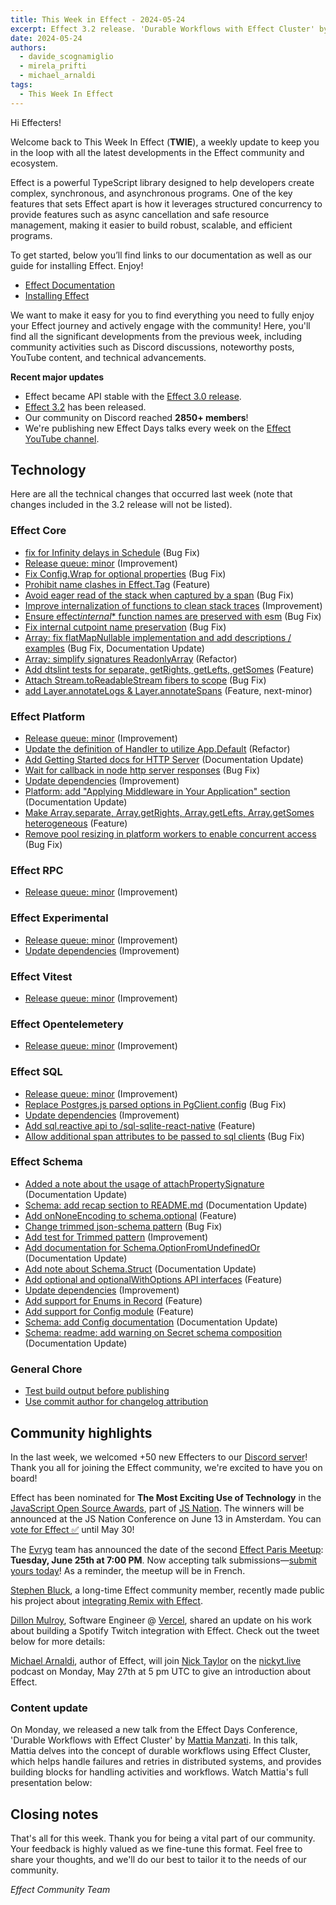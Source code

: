 ```yaml
---
title: This Week in Effect - 2024-05-24
excerpt: Effect 3.2 release. 'Durable Workflows with Effect Cluster' by Mattia Manzati. New Effect Paris Meetup date announcement. Effect nomination for Javascript Open Source Award.
date: 2024-05-24
authors:
  - davide_scognamiglio
  - mirela_prifti
  - michael_arnaldi
tags:
  - This Week In Effect
---
```



Hi Effecters!

Welcome back to This Week In Effect (**TWIE**), a weekly update to keep you in the loop with all the latest developments in the Effect community and ecosystem.

Effect is a powerful TypeScript library designed to help developers create complex, synchronous, and asynchronous programs. One of the key features that sets Effect apart is how it leverages structured concurrency to provide features such as async cancellation and safe resource management, making it easier to build robust, scalable, and efficient programs.

To get started, below you’ll find links to our documentation as well as our guide for installing Effect. Enjoy!

- [Effect Documentation](/docs/getting-started/introduction/)
- [Installing Effect](/docs/getting-started/installation/)

We want to make it easy for you to find everything you need to fully enjoy your Effect journey and actively engage with the community! Here, you'll find all the significant developments from the previous week, including community activities such as Discord discussions, noteworthy posts, YouTube content, and technical advancements.

**Recent major updates**

- Effect became API stable with the [Effect 3.0 release](https://effect.website/blog/effect-3.0).
- [Effect 3.2](https://effect.website/blog/effect-3.2) has been released.
- Our community on Discord reached **2850+ members**!
- We're publishing new Effect Days talks every week on the [Effect YouTube channel](https://www.youtube.com/@effect-ts).

## Technology

Here are all the technical changes that occurred last week (note that changes included in the 3.2 release will not be listed).

### Effect Core

- [fix for Infinity delays in Schedule](https://github.com/Effect-TS/effect/pull/2773) (Bug Fix)
- [Release queue: minor](https://github.com/Effect-TS/effect/pull/2690) (Improvement)
- [Fix Config.Wrap for optional properties](https://github.com/Effect-TS/effect/pull/2779) (Bug Fix)
- [Prohibit name clashes in Effect.Tag](https://github.com/Effect-TS/effect/pull/2787) (Feature)
- [Avoid eager read of the stack when captured by a span](https://github.com/Effect-TS/effect/pull/2798) (Bug Fix)
- [Improve internalization of functions to clean stack traces](https://github.com/Effect-TS/effect/pull/2797) (Improvement)
- [Ensure effect*internal*\* function names are preserved with esm](https://github.com/Effect-TS/effect/pull/2804) (Bug Fix)
- [Fix internal cutpoint name preservation](https://github.com/Effect-TS/effect/pull/2805) (Bug Fix)
- [Array: fix flatMapNullable implementation and add descriptions / examples](https://github.com/Effect-TS/effect/pull/2808) (Bug Fix, Documentation Update)
- [Array: simplify signatures ReadonlyArray](https://github.com/Effect-TS/effect/pull/2823) (Refactor)
- [Add dtslint tests for separate, getRights, getLefts, getSomes](https://github.com/Effect-TS/effect/pull/2825) (Feature)
- [Attach Stream.toReadableStream fibers to scope](https://github.com/Effect-TS/effect/pull/2834) (Bug Fix)
- [add Layer.annotateLogs & Layer.annotateSpans](https://github.com/Effect-TS/effect/pull/2836) (Feature, next-minor)

### Effect Platform

- [Release queue: minor](https://github.com/Effect-TS/effect/pull/2690) (Improvement)
- [Update the definition of Handler to utilize App.Default](https://github.com/Effect-TS/effect/pull/2784) (Refactor)
- [Add Getting Started docs for HTTP Server](https://github.com/Effect-TS/effect/pull/2771) (Documentation Update)
- [Wait for callback in node http server responses](https://github.com/Effect-TS/effect/pull/2796) (Bug Fix)
- [Update dependencies](https://github.com/Effect-TS/effect/pull/2803) (Improvement)
- [Platform: add "Applying Middleware in Your Application" section](https://github.com/Effect-TS/effect/pull/2826) (Documentation Update)
- [Make Array.separate, Array.getRights, Array.getLefts, Array.getSomes heterogeneous](https://github.com/Effect-TS/effect/pull/2744) (Feature)
- [Remove pool resizing in platform workers to enable concurrent access](https://github.com/Effect-TS/effect/pull/2835) (Bug Fix)

### Effect RPC

- [Release queue: minor](https://github.com/Effect-TS/effect/pull/2690) (Improvement)

### Effect Experimental

- [Release queue: minor](https://github.com/Effect-TS/effect/pull/2690) (Improvement)
- [Update dependencies](https://github.com/Effect-TS/effect/pull/2803) (Improvement)

### Effect Vitest

- [Release queue: minor](https://github.com/Effect-TS/effect/pull/2690) (Improvement)

### Effect Opentelemetery

- [Release queue: minor](https://github.com/Effect-TS/effect/pull/2690) (Improvement)

### Effect SQL

- [Release queue: minor](https://github.com/Effect-TS/effect/pull/2690) (Improvement)
- [Replace Postgres.js parsed options in PgClient.config](https://github.com/Effect-TS/effect/pull/2783) (Bug Fix)
- [Update dependencies](https://github.com/Effect-TS/effect/pull/2803) (Improvement)
- [Add sql.reactive api to /sql-sqlite-react-native](https://github.com/Effect-TS/effect/pull/2833) (Feature)
- [Allow additional span attributes to be passed to sql clients](https://github.com/Effect-TS/effect/pull/2838) (Bug Fix)

### Effect Schema

- [Added a note about the usage of attachPropertySignature](https://github.com/Effect-TS/effect/pull/2770) (Documentation Update)
- [Schema: add recap section to README.md](https://github.com/Effect-TS/effect/pull/2774) (Documentation Update)
- [Add onNoneEncoding to schema.optional](https://github.com/Effect-TS/effect/pull/2772) (Feature)
- [Change trimmed json-schema pattern](https://github.com/Effect-TS/effect/pull/2775) (Bug Fix)
- [Add test for Trimmed pattern](https://github.com/Effect-TS/effect/pull/2782) (Improvement)
- [Add documentation for Schema.OptionFromUndefinedOr](https://github.com/Effect-TS/effect/pull/2786) (Documentation Update)
- [Add note about Schema.Struct](https://github.com/Effect-TS/effect/pull/2790) (Documentation Update)
- [Add optional and optionalWithOptions API interfaces](https://github.com/Effect-TS/effect/pull/2794) (Feature)
- [Update dependencies](https://github.com/Effect-TS/effect/pull/2803) (Improvement)
- [Add support for Enums in Record](https://github.com/Effect-TS/effect/pull/2814) (Feature)
- [Add support for Config module](https://github.com/Effect-TS/effect/pull/2816) (Feature)
- [Schema: add Config documentation](https://github.com/Effect-TS/effect/pull/2821) (Documentation Update)
- [Schema: readme: add warning on Secret schema composition](https://github.com/Effect-TS/effect/pull/2822) (Documentation Update)

### General Chore

- [Test build output before publishing](https://github.com/Effect-TS/effect/pull/2759)
- [Use commit author for changelog attribution](https://github.com/Effect-TS/effect/pull/2802)

## Community highlights

In the last week, we welcomed +50 new Effecters to our [Discord server](https://discord.gg/effect-ts)! Thank you all for joining the Effect community, we're excited to have you on board!

Effect has been nominated for **The Most Exciting Use of Technology** in the [JavaScript Open Source Awards](https://osawards.com/javascript), part of [JS Nation](https://x.com/thejsnation). The winners will be announced at the JS Nation Conference on June 13 in Amsterdam. You can [vote for Effect ✅](https://docs.google.com/forms/d/e/1FAIpQLSdvQ9SjAgoDO8H9-wIigTcOexPtEE-ihas6_s2foZhyEF2Rrw/viewform) until May 30!

<Tweet id="1793926524044718256" />

The [Evryg](https://www.evryg.com) team has announced the date of the second [Effect Paris Meetup](https://www.meetup.com/effect-paris/#): **Tuesday, June 25th at 7:00 PM**. Now accepting talk submissions—[submit yours today](https://github.com/evryg-org/effect-paris/issues/new?template=talk.yml)! As a reminder, the meetup will be in French.

<Tweet id="1793661086291710258" />

[Stephen Bluck](https://x.com/whatthebluck), a long-time Effect community member, recently made public his project about [integrating Remix with Effect](https://github.com/stevebluck/chuz).

<Tweet id="1792576786326257860" />

[Dillon Mulroy](https://twitter.com/dillon_mulroy), Software Engineer @ [Vercel](https://vercel.com), shared an update on his work about building a Spotify Twitch integration with Effect. Check out the tweet below for more details:

<Tweet id="1794019361876750644" />

[Michael Arnaldi](https://x.com/MichaelArnaldi), author of Effect, will join [Nick Taylor](https://x.com/nickytonline) on the [nickyt.live](https://nickyt.live/) podcast on Monday, May 27th at 5 pm UTC to give an introduction about Effect.

<Tweet id="1793244515580400087" />

### Content update

On Monday, we released a new talk from the Effect Days Conference, 'Durable Workflows with Effect Cluster' by [Mattia Manzati](https://twitter.com/MattiaManzati). In this talk, Mattia delves into the concept of durable workflows using Effect Cluster, which helps handle failures and retries in distributed systems, and provides building blocks for handling activities and workflows. Watch Mattia's full presentation below:

<YouTube
  id="https://www.youtube.com/embed/EcyrFrJFMWY?si=aEl-NyAeFzTMHNTV"
  title="Durable Workflows with Effect Cluster by Mattia Manzati (Effect Days 2024)"
/>

## Closing notes

That's all for this week. Thank you for being a vital part of our community. Your feedback is highly valued as we fine-tune this format. Feel free to share your thoughts, and we'll do our best to tailor it to the needs of our community.

_Effect Community Team_
